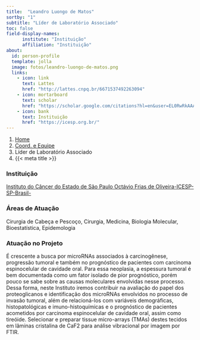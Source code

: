 ```yaml
---
title:  "Leandro Luongo de Matos"
sortby: "1"
subtitle: "Líder de Laboratório Associado"
toc: false
field-display-names:
      institute: "Instituição"
      affiliation: "Instituição"
about:
  id: person-profile
  template: jolla
  image: fotos/leandro-luongo-de-matos.png
  links:
    - icon: link
      text: Lattes
      href: "http://lattes.cnpq.br/6671537492263094"
    - icon: mortarboard
      text: scholar
      href: "https://scholar.google.com/citations?hl=en&user=EL0RwRkAAAAJ"
    - icon: bank
      text: Instituição
      href: "https://icesp.org.br/"
---
```


```{=html}
<nav aria-label="breadcrumb">
  <ol class="breadcrumb">
    <li class="breadcrumb-item"><a href="../../index.html">Home</a></li>
    <li class="breadcrumb-item"><a href="../coord-equipe.html">Coord. e Equipe</a></li>
    <li class="breadcrumb-item active">Líder de Laboratório Associado</li>
    <li class="breadcrumb-item active" aria-current="page">{{< meta title >}}</li>
  </ol>
</nav>
```
:::{#person-profile}
:::

### Instituição

[Instituto do Câncer do Estado de São Paulo Octávio Frias de Oliveira-ICESP-SP-Brasil-](https://icesp.org.br/)

### Áreas de Atuação

Cirurgia de Cabeça e Pescoço, Cirurgia, Medicina, Biologia Molecular, Bioestatística, Epidemologia

### Atuação no Projeto

É crescente a busca por microRNAs associados à carcinogênese, progressão tumoral e também no prognóstico de pacientes com carcinoma espinocelular de cavidade oral. Para essa neoplasia, a espessura tumoral é bem documentada como um fator isolado de pior prognóstico, porém pouco se sabe sobre as causas moleculares envolvidas nesse processo. Dessa forma, neste Instituto iremos contribuir na avaliação do papel dos proteoglicanos e identificação dos microRNAs envolvidos no processo de invasão tumoral, além de relacioná-los com variáveis demográficas, histopatológicas e imuno-histoquímicas e o prognóstico de pacientes acometidos por carcinoma espinocelular de cavidade oral, assim como tireóide. Selecionar e preparar tissue micro-arrays (TMAs) destes tecidos em lâminas cristalina de CaF2 para análise vibracional por imagem por FTIR.

